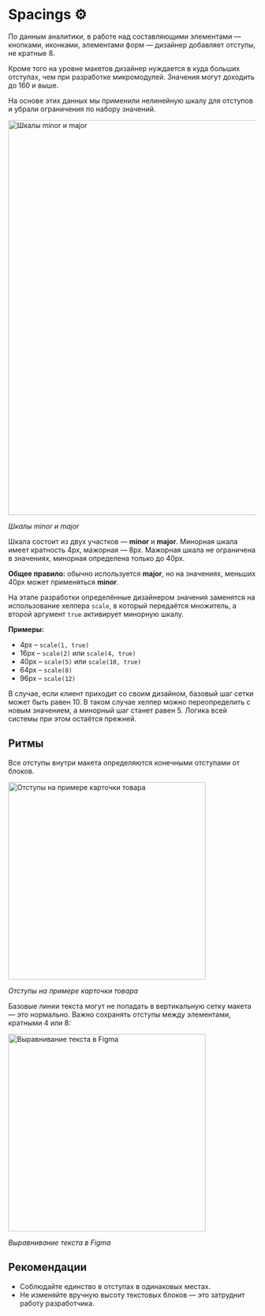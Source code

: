
<Meta title="Design / Spacings" />

# Spacings ⚙️

По данным аналитики, в работе над составляющими элементами — кнопками, иконками, элементами форм — дизайнер добавляет отступы, не кратные 8.

Кроме того на уровне макетов дизайнер нуждается в куда больших отступах, чем при разработке микромодулей. Значения могут доходить до 160 и выше.

На основе этих данных мы применили нелинейную шкалу для отступов и убрали ограничения по набору значений.

<img src="images/spacings/scale.png" alt="Шкалы minor и major" width="800" />

_Шкалы minor и major_

Шкала состоит из двух участков — **minor** и **major**. Минорная шкала имеет кратность 4px, мажорная — 8px. Мажорная шкала не ограничена в значениях, минорная определена только до 40px.

**Общее правило:** обычно используется **major**, но на значениях, меньших 40px может применяться **minor**.

На этапе разработки определённые дизайнером значения заменятся на использование хелпера `scale`, в который передаётся множитель, а второй аргумент `true` активирует минорную шкалу.

**Примеры:**

-   4px – `scale(1, true)`
-   16px – `scale(2)` или `scale(4, true)`
-   40px – `scale(5)` или `scale(10, true)`
-   64px – `scale(8)`
-   96px – `scale(12)`

В случае, если клиент приходит со своим дизайном, базовый шаг сетки может быть равен 10. В таком случае хелпер можно переопределить с новым значением, а минорный шаг станет равен 5. Логика всей системы при этом остаётся прежней.

## Ритмы

Все отступы внутри макета определяются конечными отступами от блоков.

<img src="images/spacings/product-card.jpg" alt="Отступы на примере карточки товара" width="400" />

_Отступы на примере карточки товара_

Базовые линии текста могут не попадать в вертикальную сетку макета — это нормально. Важно сохранять отступы между элементами, кратными 4 или 8:

<img src="images/spacings/text.png" alt="Выравнивание текста в Figma" width="400" />

_Выравнивание текста в Figma_

## Рекомендации

-   Соблюдайте единство в отступах в одинаковых местах.
-   Не изменяйте вручную высоту текстовых блоков — это затруднит работу разработчика.
